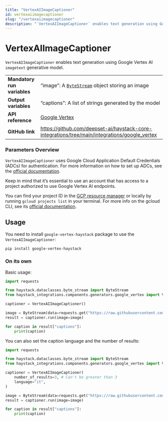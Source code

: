 ```yaml
---
title: "VertexAIImageCaptioner"
id: vertexaiimagecaptioner
slug: "/vertexaiimagecaptioner"
description: "`VertexAIImageCaptioner` enables text generation using Google Vertex AI `imagetext` generative model."
---
```


# VertexAIImageCaptioner

`VertexAIImageCaptioner` enables text generation using Google Vertex AI `imagetext` generative model.

|                             |                                                                                                 |
| :-------------------------- | :---------------------------------------------------------------------------------------------- |
| **Mandatory run variables** | “image”: A [`ByteStream`](../../concepts/data-classes.mdx#bytestream)  object storing an image               |
| **Output variables**        | “captions”: A list of strings generated by the model                                            |
| **API reference**           | [Google Vertex](/reference/integrations-google-vertex)                                                 |
| **GitHub link**             | https://github.com/deepset-ai/haystack-core-integrations/tree/main/integrations/google_vertex |

### Parameters Overview

`VertexAIImageCaptioner` uses Google Cloud Application Default Credentials (ADCs) for authentication. For more information on how to set up ADCs, see the [official documentation](https://cloud.google.com/docs/authentication/provide-credentials-adc).

Keep in mind that it’s essential to use an account that has access to a project authorized to use Google Vertex AI endpoints.

You can find your project ID in the [GCP resource manager](https://console.cloud.google.com/cloud-resource-manager) or locally by running `gcloud projects list` in your terminal. For more info on the gcloud CLI, see its [official documentation](https://cloud.google.com/cli).

## Usage

You need to install `google-vertex-haystack` package to use the  `VertexAIImageCaptioner`:

```shell
pip install google-vertex-haystack
```

### On its own

Basic usage:

```python
import requests

from haystack.dataclasses.byte_stream import ByteStream
from haystack_integrations.components.generators.google_vertex import VertexAIImageCaptioner

captioner = VertexAIImageCaptioner()

image = ByteStream(data=requests.get("https://raw.githubusercontent.com/silvanocerza/robots/main/robot1.jpg").content)
result = captioner.run(image=image)

for caption in result["captions"]:
    print(caption)

```

You can also set the caption language and the number of results:

```python
import requests

from haystack.dataclasses.byte_stream import ByteStream
from haystack_integrations.components.generators.google_vertex import VertexAIImageCaptioner

captioner = VertexAIImageCaptioner(
	number_of_results=3, # Can't be greater than 3
	language="it",
)

image = ByteStream(data=requests.get("https://raw.githubusercontent.com/silvanocerza/robots/main/robot1.jpg").content)
result = captioner.run(image=image)

for caption in result["captions"]:
    print(caption)

```

